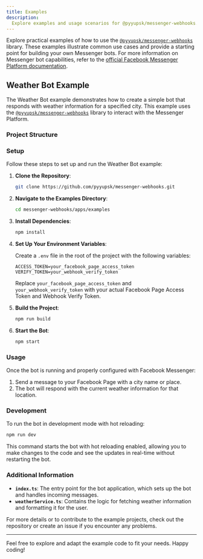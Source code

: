 ```yaml
---
title: Examples
description:
  Explore examples and usage scenarios for @pyyupsk/messenger-webhooks.
---
```



Explore practical examples of how to use the
[`@pyyupsk/messenger-webhooks`](https://www.npmjs.com/package/@pyyupsk/messenger-webhooks)
library. These examples illustrate common use cases and provide a starting point
for building your own Messenger bots. For more information on Messenger bot
capabilities, refer to the
[official Facebook Messenger Platform documentation](https://developers.facebook.com/docs/messenger-platform/).

## Weather Bot Example

The Weather Bot example demonstrates how to create a simple bot that responds
with weather information for a specified city. This example uses the
[`@pyyupsk/messenger-webhooks`](https://www.npmjs.com/package/@pyyupsk/messenger-webhooks)
library to interact with the Messenger Platform.

### Project Structure

<Files>
  <Folder name="examples" defaultOpen>
    <Folder name="src" defaultOpen>
      <File name="index.ts" />
      <File name="weatherService.ts" />
    </Folder>
    <File name="README.md" />
    <File name="package.json" />
    <File name="tsconfig.json" />
  </Folder>
</Files>

### Setup

Follow these steps to set up and run the Weather Bot example:

1. **Clone the Repository**:

   ```bash
   git clone https://github.com/pyyupsk/messenger-webhooks.git
   ```

2. **Navigate to the Examples Directory**:

   ```bash
   cd messenger-webhooks/apps/examples
   ```

3. **Install Dependencies**:

   ```bash
   npm install
   ```

4. **Set Up Your Environment Variables**:

   Create a `.env` file in the root of the project with the following variables:

   ```
   ACCESS_TOKEN=your_facebook_page_access_token
   VERIFY_TOKEN=your_webhook_verify_token
   ```

   Replace `your_facebook_page_access_token` and `your_webhook_verify_token`
   with your actual Facebook Page Access Token and Webhook Verify Token.

5. **Build the Project**:

   ```bash
   npm run build
   ```

6. **Start the Bot**:

   ```bash
   npm start
   ```

### Usage

Once the bot is running and properly configured with Facebook Messenger:

1. Send a message to your Facebook Page with a city name or place.
2. The bot will respond with the current weather information for that location.

### Development

To run the bot in development mode with hot reloading:

```bash
npm run dev
```

This command starts the bot with hot reloading enabled, allowing you to make
changes to the code and see the updates in real-time without restarting the bot.

### Additional Information

- **`index.ts`**: The entry point for the bot application, which sets up the bot
  and handles incoming messages.
- **`weatherService.ts`**: Contains the logic for fetching weather information
  and formatting it for the user.

For more details or to contribute to the example projects, check out the
repository or create an issue if you encounter any problems.

---

Feel free to explore and adapt the example code to fit your needs. Happy coding!
